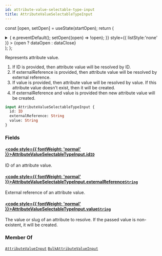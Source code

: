 ```yaml
---
id: attribute-value-selectable-type-input
title: AttributeValueSelectableTypeInput
---
```






const [open, setOpen] = useState(startOpen);
return (
<details {...(open ? { open: true } : {})} className="details" style={{ border:'none', boxShadow:'none', background:'var(--ifm-background-color)' }}>
<summary
onClick={(e) => {
e.preventDefault();
setOpen((open) => !open);
}}
style={{ listStyle:'none' }} >
{open ? dataOpen : dataClose}
</summary>
{open && children}
</details>
);
};

Represents attribute value.

1. If ID is provided, then attribute value will be resolved by ID.
2. If externalReference is provided, then attribute value will be resolved by external reference.
3. If value is provided, then attribute value will be resolved by value. If this attribute value doesn't exist, then it will be created.
4. If externalReference and value is provided then new attribute value will be created.

```graphql
input AttributeValueSelectableTypeInput {
  id: ID
  externalReference: String
  value: String
}
```

### Fields

#### [<code style={{ fontWeight: 'normal' }}>AttributeValueSelectableTypeInput.<b>id</b></code>](#)<Bullet />[`ID`](../../../api-reference/miscellaneous/scalars/id.mdx) <Badge class="badge badge--secondary" text="scalar"/> <Badge class="badge badge--secondary" text="miscellaneous"/>

ID of an attribute value.

#### [<code style={{ fontWeight: 'normal' }}>AttributeValueSelectableTypeInput.<b>externalReference</b></code>](#)<Bullet />[`String`](../../../api-reference/miscellaneous/scalars/string.mdx) <Badge class="badge badge--secondary" text="scalar"/> <Badge class="badge badge--secondary" text="miscellaneous"/>

External reference of an attribute value.

#### [<code style={{ fontWeight: 'normal' }}>AttributeValueSelectableTypeInput.<b>value</b></code>](#)<Bullet />[`String`](../../../api-reference/miscellaneous/scalars/string.mdx) <Badge class="badge badge--secondary" text="scalar"/> <Badge class="badge badge--secondary" text="miscellaneous"/>

The value or slug of an attribute to resolve. If the passed value is non-existent, it will be created.

### Member Of

[`AttributeValueInput`](../../../api-reference/attributes/inputs/attribute-value-input.mdx) <Badge class="badge badge--secondary" text="input"/><Bullet />[`BulkAttributeValueInput`](../../../api-reference/products/inputs/bulk-attribute-value-input.mdx) <Badge class="badge badge--secondary" text="input"/>
